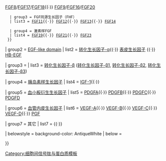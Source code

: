 {{Navbox
| name  = 生长因子
| title = [[生长因子]]
| state = {{{state|autocollapse}}}
| titlestyle = background:#e7dcc3
| groupstyle = background-color: AntiqueWhite
| listclass = hlist

 | group1 = [[成纤维细胞生长因子]]<br><div class="center">（'''FGF'''）</div>
 | list1 = {{Navbox|child


   | group1 = [[成纤维细胞生长因子受体]]（FGFR）配体
   | list1 = [[FGF1]]/[[Basic fibroblast growth factor|FGF2]]/[[FGF5]]{{·}} [[FGF3]]/[[FGF4]]/[[FGF6]]

   | group2 = {{le|角质细胞生长因子|Keratinocyte growth factor}}（KGF）
   | list2 = [[FGF7]]/[[FGF10]]/[[FGF22]]{{·}} [[FGF8]]/[[FGF17]]/[[FGF18]]{{·}} [[FGF9]]/[[FGF16]]/[[FGF20]]

   | group3 = FGF同源生长因子（FHF）
   | list3 = [[FGF11]]{{·}} [[FGF12]]{{·}} [[FGF13]]{{·}} [[FGF14]]

   | group4 = 激素样FGF
   | list4 = [[FGF19]]{{·}} [[FGF21]]{{·}} [[Fibroblast growth factor 23|FGF23]]
  }}
| group2 = [[EGF-like domain]] 
|  list2 = [[转化生长因子-α]]{{·}} [[表皮生长因子]] {{·}} [[Heparin-binding EGF-like growth factor|HB-EGF]]

| group3 = {{le|TGF-β信号通路|TGF beta signaling pathway}}
|  list3 = [[转化生长因子-β]] ([[转化生长因子-β1]], [[转化生长因子-β2]], [[转化生长因子-β3]])

| group4 = [[胰岛素样生长因子]]
|  list4 = [[胰岛素样生长因子1|IGF-1]]{{·}} {{le|胰岛素样生长因子2|Insulin-like growth factor 2|IGF-2}}

| group5 = [[血小板衍生生长因子]]
|  list5 = [[PDGFA]]{{·}} [[PDGFB]]{{·}} [[PDGFC]]{{·}} [[PDGFD]]

| group6 = [[血管内皮生长因子]]
|  list6 = [[血管内皮生长因子A|VEGF-A]]{{·}} [[血管内皮生长因子B|VEGF-B]]{{·}} [[血管内皮生长因子C|VEGF-C]]{{·}} [[C-fos induced growth factor|VEGF-D]]{{·}} [[Placental growth factor|PGF]]

| group7 = 其它
|  list7 = {{le|神经生长因子|Nerve growth factor}}{{·}} {{le|肝细胞生长因子|Hepatocyte growth factor}}

| belowstyle = background-color: AntiqueWhite
| below = {{Signal transduction navs}}

}}<noinclude>
{{collapsible option}}

[[Category:细胞间信号肽与蛋白质模板]]
</noinclude>